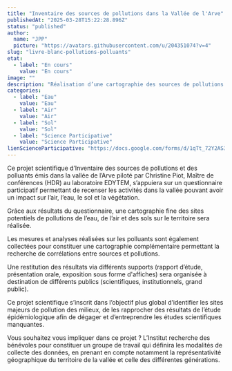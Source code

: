 ```yaml
---
title: "Inventaire des sources de pollutions dans la Vallée de l'Arve"
publishedAt: "2025-03-28T15:22:28.896Z"
status: "published"
author:
  name: "JPP"
  picture: "https://avatars.githubusercontent.com/u/204351074?v=4"
slug: "livre-blanc-pollutions-polluants"
etat:
  - label: "En cours"
    value: "En cours"
image: ""
description: "Réalisation d’une cartographie des sources de pollutions et des polluants de l’air, de l’eau et du sol sur le territoire. \nLes habitants sont acteurs de la collecte et de la remontée des données. Des ateliers de sciences participatives ont pour objectif de porter à la connaissance des habitants les méthodes et protocoles scientifiques déployés."
categories:
  - label: "Eau"
    value: "Eau"
  - label: "Air"
    value: "Air"
  - label: "Sol"
    value: "Sol"
  - label: "Science Participative"
    value: "Science Participative"
lienScienceParticipative: "https://docs.google.com/forms/d/1qTt_72Y2AS3Q7Y5ZhVfZUtLsoCetEqLddHt8Jt5kda4/edit?ts=67f8ede6"
---
```


Ce projet scientifique d’Inventaire des sources de pollutions et des polluants émis dans la vallée de l’Arve piloté par Christine Piot, Maître de conférences (HDR) au laboratoire EDYTEM, s’appuiera sur un questionnaire participatif permettant de recenser les activités dans la vallée pouvant avoir un impact sur l’air, l’eau, le sol et la végétation.

Grâce aux résultats du questionnaire, une cartographie fine des sites potentiels de pollutions de l’eau, de l’air et des sols sur le territoire sera réalisée.

Les mesures et analyses réalisées sur les polluants sont également collectées pour constituer une cartographie complémentaire permettant la recherche de corrélations entre sources et pollutions.

Une restitution des résultats via différents supports (rapport d’étude, présentation orale, exposition sous forme d'affiches) sera organisée à destination de différents publics (scientifiques, institutionnels, grand public).

Ce projet scientifique s’inscrit dans l’objectif plus global d’identifier les sites majeurs de pollution des milieux, de les rapprocher des résultats de l’étude épidémiologique afin de dégager et d’entreprendre les études scientifiques manquantes.

Vous souhaitez vous impliquer dans ce projet ? L’Institut recherche des bénévoles pour constituer un groupe de travail qui définira les modalités de collecte des données, en prenant en compte notamment la représentativité géographique du territoire de la vallée et celle des différentes générations.
